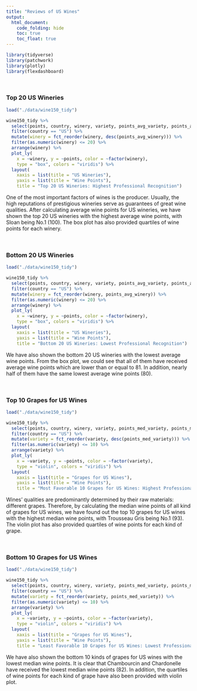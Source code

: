 ```yaml
---
title: "Reviews of US Wines"
output: 
  html_document:
    code_folding: hide
    toc: true
    toc_float: true
---
```


```r
library(tidyverse)
library(patchwork)
library(plotly)
library(flexdashboard)
```

<br/>

### Top 20 US Wineries

```r
load("./data/wine150_tidy")

wine150_tidy %>% 
  select(points, country, winery, variety, points_avg_variety, points_avg_winery) %>% 
  filter(country == "US") %>% 
  mutate(winery = fct_reorder(winery, desc(points_avg_winery))) %>% 
  filter(as.numeric(winery) <= 20) %>% 
  arrange(winery) %>% 
  plot_ly(
    x = ~winery, y = ~points, color = ~factor(winery),
    type = "box", colors = "viridis") %>%
  layout(
    xaxis = list(title = "US Wineries"),
    yaxis = list(title = "Wine Points"),
    title = "Top 20 US Wineries: Highest Professional Recognition")
```

One of the most important factors of wines is the producer. Usually, the high reputations of prestigious wineries serve as guarantees of great wine qualities. After calculating average wine points for US wineries, we have shown the top 20 US wineries with the highest average wine points, with Sloan being No.1 (100). The box plot has also provided quartiles of wine points for each winery.

<br/>

### Bottom 20 US Wineries

```r
load("./data/wine150_tidy")

wine150_tidy %>% 
  select(points, country, winery, variety, points_avg_variety, points_avg_winery) %>% 
  filter(country == "US") %>% 
  mutate(winery = fct_reorder(winery, points_avg_winery)) %>% 
  filter(as.numeric(winery) <= 20) %>% 
  arrange(winery) %>% 
  plot_ly(
    x = ~winery, y = ~points, color = ~factor(winery),
    type = "box", colors = "viridis") %>%
  layout(
    xaxis = list(title = "US Wineries"),
    yaxis = list(title = "Wine Points"),
    title = "Bottom 20 US Wineries: Lowest Professional Recognition")
```

We have also shown the bottom 20 US wineries with the lowest average wine points. From the box plot, we could see that all of them have received average wine points which are lower than or equal to 81. In addition, nearly half of them have the same lowest average wine points (80).

<br/>

### Top 10 Grapes for US Wines

```r
load("./data/wine150_tidy")

wine150_tidy %>% 
  select(points, country, winery, variety, points_med_variety, points_med_winery) %>% 
  filter(country == "US") %>% 
  mutate(variety = fct_reorder(variety, desc(points_med_variety))) %>% 
  filter(as.numeric(variety) <= 10) %>% 
  arrange(variety) %>% 
  plot_ly(
    x = ~variety, y = ~points, color = ~factor(variety),
    type = "violin", colors = "viridis") %>%
  layout(
    xaxis = list(title = "Grapes for US Wines"),
    yaxis = list(title = "Wine Points"),
    title = "Most Favorable 10 Grapes for US Wines: Highest Professional Recognition")
```

Wines' qualities are predominantly determined by their raw materials: different grapes. Therefore, by calculating the median wine points of all kind of grapes for US wines, we have found out the top 10 grapes for US wines with the highest median wine points, with Trousseau Gris being No.1 (93). The violin plot has also provided quartiles of wine points for each kind of grape.

<br/>

### Bottom 10 Grapes for US Wines

```r
load("./data/wine150_tidy")

wine150_tidy %>% 
  select(points, country, winery, variety, points_med_variety, points_med_winery) %>% 
  filter(country == "US") %>% 
  mutate(variety = fct_reorder(variety, points_med_variety)) %>% 
  filter(as.numeric(variety) <= 10) %>% 
  arrange(variety) %>% 
  plot_ly(
    x = ~variety, y = ~points, color = ~factor(variety),
    type = "violin", colors = "viridis") %>%
  layout(
    xaxis = list(title = "Grapes for US Wines"),
    yaxis = list(title = "Wine Points"),
    title = "Least Favorable 10 Grapes for US Wines: Lowest Professional Recognition")
```

We have also shown the bottom 10 kinds of grapes for US wines with the lowest median wine points. It is clear that Chambourcin and Chardonelle have received the lowest median wine points (82). In addition, the quartiles of wine points for each kind of grape have also been provided with violin plot.
